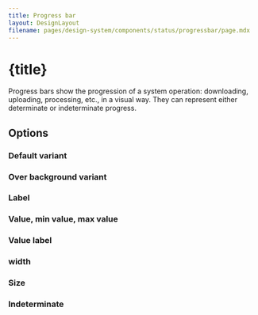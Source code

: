 ```yaml
---
title: Progress bar
layout: DesignLayout
filename: pages/design-system/components/status/progressbar/page.mdx
---
```



# {title}

Progress bars show the progression of a system operation: downloading, uploading, processing, etc., in a visual way. They can represent either determinate or indeterminate progress.


<MainView />

## Options 

### Default variant

<DefaultVariantView />

### Over background variant

<OverBackgroundVariantView />

### Label
<LabelView />

### Value, min value, max value
<MinMaxValueView />

### Value label
<ValueView />

### width
<WidthView />


### Size

<SizeView />

### Indeterminate

<IndeterminateView />

